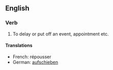 ==English==

===Verb===
{{en-infl-reg-other-e|postpon|e}}
# To delay or put off an event, appointment etc.

====Translations====
*French: répousser
*German: [[aufschieben]]